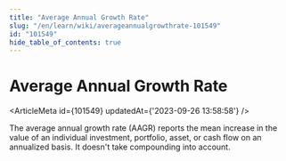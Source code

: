 ```yaml
---
title: "Average Annual Growth Rate"
slug: "/en/learn/wiki/averageannualgrowthrate-101549"
id: "101549"
hide_table_of_contents: true
---
```



# Average Annual Growth Rate

<ArticleMeta id={101549} updatedAt={'2023-09-26 13:58:58'} />
<div className='border-solid border-b border-t-0 my-4 border-[var(--ifm-color-gray-300)]' />

The average annual growth rate (AAGR) reports the mean increase in the value of an individual investment, portfolio, asset, or cash flow on an annualized basis. It doesn't take compounding into account.
